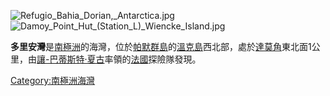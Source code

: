 [[Image:Refugio_Bahia_Dorian,_Antarctica.jpg|thumb]]
[[Image:Damoy_Point_Hut_(Station_L)_Wiencke_Island.jpg|thumb]]

{{Coord|64|49|S|63|30|W|source:GNIS|display=title}}

'''多里安灣'''是[[南極洲|南極洲]]的海灣，位於[[帕默群島|帕默群島]]的[[溫克島|溫克島]]西北部，處於[[達莫角|達莫角]]東北面1公里，由[[讓-巴蒂斯特·夏古|讓-巴蒂斯特·夏古]]率領的[[法國|法國]]探險隊發現。

{{Antarctica-geo-stub}}
[[Category:南極洲海灣|Category:南極洲海灣]]
